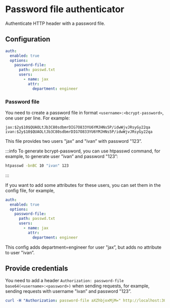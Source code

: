 # Password file authenticator

Authenticate HTTP header with a password file.

## Configuration

```yaml
auth:
  enabled: true
  options:
    password-file:
      path: passwd.txt
      users:
        - name: jax
          attr:
            department: engineer
```

### Password file

You need to create a password file in format `<username>:<bcrypt-password>`, one user per line. For example:

```
jax:$2y$10$QUAOLtJb3C80sdbmrDIG7O833YU6YMJHNs5P/idwWjvJRsyGy22qa
ivan:$2y$10$QUAOLtJb3C80sdbmrDIG7O833YU6YMJHNs5P/idwWjvJRsyGy22qa
```

This file provides two users "jax” and "ivan” with password "123”.

:::info
To generate bcrypt-password, you can use htpasswd command, for example, to generate user "ivan” and password "123”:

```bash
htpasswd -bnBC 10 "ivan" 123
```

:::

If you want to add some attributes for these users, you can set them in the config file, for example,

```yaml
auth:
  enabled: true
  options:
    password-file:
      path: passwd.txt
      users:
        - name: jax
          attr:
            department: engineer
```

This config adds department=engineer for user "jax”, but adds no attribute to user "ivan”.

## Provide credentials

You need to add a header `Authorization: password-file base64(<username>:<password>)` when sending requests, for example, sending requests with username "ivan” and password "123”.

```yaml
curl -H "Authorization: password-file aXZhbjoxMjM=" http://localhost:3000/api/customer
```
